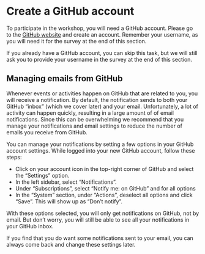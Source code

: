 # Create a GitHub account {#sec-github-account}

To participate in the workshop, you will need a GitHub account. Please
go to the [GitHub website](github.com) and create an account. Remember
your username, as you will need it for the survey at the end of this
section.

::: callout-note
If you already have a GitHub account, you can skip this task, but we
will still ask you to provide your username in the survey at the end of
this section.
:::

## Managing emails from GitHub

Whenever events or activities happen on GitHub that are related to you,
you will receive a notification. By default, the notification sends to
both your GitHub "inbox" (which we cover later) and your email.
Unfortunately, a lot of activity can happen quickly, resulting in a
large amount of of email notifications. Since this can be overwhelming
we recommend that you manage your notifications and email settings to
reduce the number of emails you receive from GitHub.

You can manage your notifications by setting a few options in your
GitHub account settings. While logged into your new GitHub account,
follow these steps:

-   Click on your account icon in the top-right corner of GitHub and
    select the "Settings" option.
-   In the left sidebar, select "Notifications".
-   Under "Subscriptions", select "Notify me: on GitHub" and for all
    options
-   In the "System" section, under "Actions", deselect all options and
    click "Save". This will show up as "Don't notify".

With these options selected, you will only get notifications on GitHub,
not by email. But don't worry, you will still be able to see all your
notifications in your GitHub inbox.

If you find that you do want some notifications sent to your email, you
can always come back and change these settings later.
